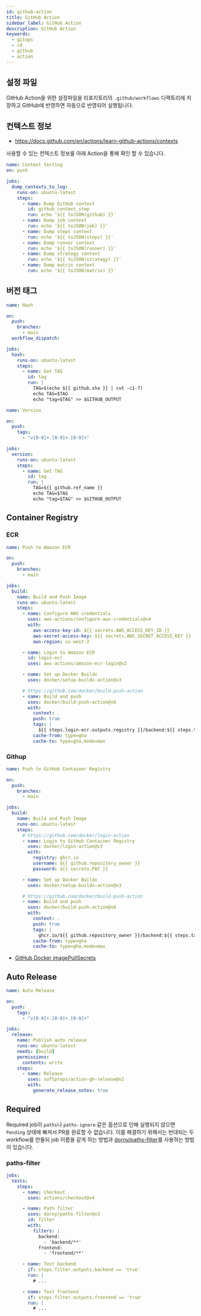 ```yaml
---
id: github-action
title: GitHub Action
sidebar_label: GitHub Action
description: GitHub Action
keywords:
  - gitops
  - cd
  - github
  - action
---
```


## 설정 파일

GitHub Action을 위한 설정파일을 리포지토리의 `.github/workflows` 디렉토리에 저장하고 GitHub에 반영하면 자동으로 반영되어 실행됩니다.

## 컨텍스트 정보

- https://docs.github.com/en/actions/learn-github-actions/contexts

사용할 수 있는 컨텍스트 정보를 아래 Action을 통해 확인 할 수 있습니다.

```yaml
name: Context testing
on: push

jobs:
  dump_contexts_to_log:
    runs-on: ubuntu-latest
    steps:
      - name: Dump GitHub context
        id: github_context_step
        run: echo '${{ toJSON(github) }}'
      - name: Dump job context
        run: echo '${{ toJSON(job) }}'
      - name: Dump steps context
        run: echo '${{ toJSON(steps) }}'
      - name: Dump runner context
        run: echo '${{ toJSON(runner) }}'
      - name: Dump strategy context
        run: echo '${{ toJSON(strategy) }}'
      - name: Dump matrix context
        run: echo '${{ toJSON(matrix) }}'
```

## 버전 태그

```yaml
name: Hash

on:
  push:
    branches:
      - main
  workflow_dispatch:

jobs:
  hash:
    runs-on: ubuntu-latest
    steps:
      - name: Get TAG
        id: tag
        run: |
          TAG=$(echo ${{ github.sha }} | cut -c1-7)
          echo TAG=$TAG
          echo "tag=$TAG" >> $GITHUB_OUTPUT
```

```yaml
name: Version

on:
  push:
    tags:
      - "v[0-9]+.[0-9]+.[0-9]+"

jobs:
  version:
    runs-on: ubuntu-latest
    steps:
      - name: Get TAG
        id: tag
        run: |
          TAG=${{ github.ref_name }}
          echo TAG=$TAG
          echo "tag=$TAG" >> $GITHUB_OUTPUT
```

## Container Registry

### ECR

```yaml
name: Push to Amazon ECR

on:
  push:
    branches:
      - main

jobs:
  build:
    name: Build and Push Image
    runs-on: ubuntu-latest
    steps:
      - name: Configure AWS credentials
        uses: aws-actions/configure-aws-credentials@v4
        with:
          aws-access-key-id: ${{ secrets.AWS_ACCESS_KEY_ID }}
          aws-secret-access-key: ${{ secrets.AWS_SECRET_ACCESS_KEY }}
          aws-region: us-west-2

      - name: Login to Amazon ECR
        id: login-ecr
        uses: aws-actions/amazon-ecr-login@v2

      - name: Set up Docker Buildx
        uses: docker/setup-buildx-action@v3

      # https://github.com/docker/build-push-action
      - name: Build and push
        uses: docker/build-push-action@v6
        with:
          context: .
          push: true
          tags: |
            ${{ steps.login-ecr.outputs.registry }}/backend:${{ steps.tag.outputs.tag }}
          cache-from: type=gha
          cache-to: type=gha,mode=max
```

### Githup

```yaml
name: Push to GitHub Container Registry

on:
  push:
    branches:
      - main

jobs:
  build:
    name: Build and Push Image
    runs-on: ubuntu-latest
    steps:
      # https://github.com/docker/login-action
      - name: Login to GitHub Container Registry
        uses: docker/login-action@v3
        with:
          registry: ghcr.io
          username: ${{ github.repository_owner }}
          password: ${{ secrets.PAT }}

      - name: Set up Docker Buildx
        uses: docker/setup-buildx-action@v3

      # https://github.com/docker/build-push-action
      - name: Build and push
        uses: docker/build-push-action@v6
        with:
          context: .
          push: true
          tags: |
            ghcr.io/${{ github.repository_owner }}/backend:${{ steps.tag.outputs.tag }}
          cache-from: type=gha
          cache-to: type=gha,mode=max
```

- [GitHub Docker imagePullSecrets](/docs/mlops/mlops/kubernetes/configuration/secret#imagepullsecrets)

## Auto Release

```yaml
name: Auto Release

on:
  push:
    tags:
      - "v[0-9]+.[0-9]+.[0-9]+"

jobs:
  release:
    name: Publish auto release
    runs-on: ubuntu-latest
    needs: [build]
    permissions:
      contents: write
    steps:
      - name: Release
        uses: softprops/action-gh-release@v2
        with:
          generate_release_notes: true
```

## Required

Required job이 `paths`나 `paths-ignore` 같은 옵션으로 인해 실행되지 않으면 `Pending` 상태에 빠져서 PR을 완료할 수 없습니다. 이를 해결하기 위해서는 반대되는 두 workflow를 만들되 job 이름을 같게 하는 방법과 [dorny/paths-filter](https://github.com/dorny/paths-filter)를 사용하는 방법이 있습니다.

### paths-filter

```yaml
jobs:
  tests:
    steps:
      - name: Checkout
        uses: actions/checkout@v4

      - name: Path filter
        uses: dorny/paths-filter@v3
        id: filter
        with:
          filters: |
            backend:
              - 'backend/**'
            frontend:
              - 'frontend/**'

      - name: Test backend
        if: steps.filter.outputs.backend == 'true'
        run: |
          # ...

      - name: Test frontend
        if: steps.filter.outputs.frontend == 'true'
        run: |
          # ...
```
